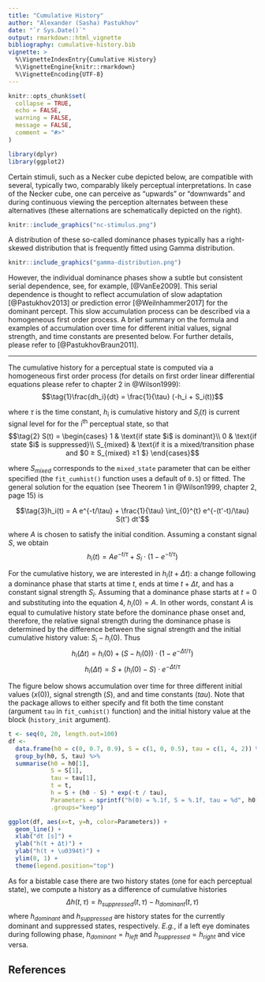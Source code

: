 ---
title: "Cumulative History"
author: "Alexander (Sasha) Pastukhov"
date: "`r Sys.Date()`"
output: rmarkdown::html_vignette
bibliography: cumulative-history.bib  
vignette: >
  %\VignetteIndexEntry{Cumulative History}
  %\VignetteEngine{knitr::rmarkdown}
  %\VignetteEncoding{UTF-8}
---

```{r setup, include = FALSE}
knitr::opts_chunk$set(
  collapse = TRUE,
  echo = FALSE,
  warning = FALSE,
  message = FALSE,
  comment = "#>"
)

library(dplyr)
library(ggplot2)
```

Certain stimuli, such as a Necker cube depicted below, are compatible with several, typically two, comparably likely perceptual interpretations. In case of the Necker cube, one can perceive as "upwards" or "downwards" and during continuous viewing the perception alternates between these alternatives (these alternations are schematically depicted on the right).

```{r out.width="80%", fig.align='center'}
knitr::include_graphics("nc-stimulus.png")
```

A distribution of these so-called dominance phases typically has a right-skewed distribution that is frequently fitted using Gamma distribution.

```{r out.width="80%", fig.align='center'}
knitr::include_graphics("gamma-distribution.png")
```

However, the individual dominance phases show a subtle but consistent serial dependence, see, for example, [@VanEe2009]. This serial dependence is thought to reflect accumulation of slow adaptation [@Pastukhov2013] or prediction error [@Weilnhammer2017] for the dominant percept. This slow accumulation process can be described via a homogeneous first order process. A brief summary on the formula and examples of accumulation over time for different initial values, signal strength, and time constants are presented below. For further details, please refer to [@PastukhovBraun2011].

---

The cumulative history for a perceptual state is computed via a homogeneous first order process (for details on first order linear differential equations please refer to chapter 2 in @Wilson1999):
$$\tag{1}\frac{dh_i}{dt} = \frac{1}{\tau} (-h_i + S_i(t))$$

where $\tau$ is the time constant, $h_i$ is cumulative history and $S_i(t)$ is current signal level for for the i<sup>th</sup> perceptual state, so that
$$\tag{2}
S(t) = \begin{cases}
  1 & \text{if state $i$ is dominant}\\
  0 & \text{if state $i$ is suppressed}\\
  S_{mixed} & \text{if it is a mixed/transition phase and $0 ≥ S_{mixed} ≥1 $}
\end{cases}$$

where $S_{mixed}$ corresponds to the `mixed_state` parameter that can be either specified (the `fit_cumhist()` function uses a default of `0.5`) or fitted. The general solution for the equation (see Theorem 1 in @Wilson1999, chapter 2, page 15) is

$$\tag{3}h_i(t) = A e^{-t/\tau} + \frac{1}{\tau} \int_{0}^{t} e^{-(t'-t)/\tau} S(t') dt'$$

where $A$ is chosen to satisfy the initial condition. Assuming a constant signal $S$, we obtain
$$\tag{4}h_i(t) = A e^{-t/\tau} + S_i \cdot (1 - e^{-t/\tau})$$

For the cumulative history, we are interested in $h_i(t + \Delta t)$: a change following a dominance phase that starts at time $t$, ends at time $t + \Delta t$, and has a constant signal strength $S_i$. Assuming that a dominance phase starts at $t=0$ and substituting into the equation 4, $h_i(0) = A$. In other words, constant $A$ is equal to cumulative history state before the dominance phase onset and, therefore, the relative signal strength during the dominance phase is determined by the difference between the signal strength and the initial cumulative history value: $S_i - h_i(0)$. Thus
$$\tag{5} h_i(\Delta t) = h_i(0) + (S - h_i(0)) \cdot (1 - e^{-\Delta t/\tau})$$
$$\tag{6} h_i(\Delta t) = S + (h_i(0) - S)  \cdot e^{-\Delta t/\tau}$$


The figure below shows accumulation over time for three different initial values ($x(0)$), signal strength ($S$), and and time constants ($tau$). Note that the package allows to either specify and fit both the time constant (argument `tau` in `fit_cumhist()` function) and the initial history value at the block (`history_init` argument).

```{r  fig.width=8, fig.height=4, out.width="80%", fig.align='center'}
t <- seq(0, 20, length.out=100)
df <- 
  data.frame(h0 = c(0, 0.7, 0.9), S = c(1, 0, 0.5), tau = c(1, 4, 2)) %>%
  group_by(h0, S, tau) %>%
  summarise(h0 = h0[1],
            S = S[1],
            tau = tau[1],
            t = t,
            h = S + (h0 - S) * exp(-t / tau),
            Parameters = sprintf("h(0) = %.1f, S = %.1f, tau = %d", h0[1], S[1], tau[1]),
            .groups="keep")

ggplot(df, aes(x=t, y=h, color=Parameters)) + 
  geom_line() + 
  xlab("dt [s]") +
  ylab("h(t + Δt)") + 
  ylab("h(t + \u0394t)") + 
  ylim(0, 1) + 
  theme(legend.position="top")
```

As for a bistable case there are two history states (one for each perceptual state), we compute a history as a difference of cumulative histories
$$\tag{7}\Delta h(t, \tau) = h_{suppressed}(t, \tau) - h_{dominant}(t, \tau) $$
where $h_{dominant}$ and $h_{suppressed}$ are history states for the currently dominant and suppressed states, respectively. _E.g._, if a left eye dominates during following phase, $h_{dominant} = h_{left}$ and $h_{suppressed} = h_{right}$ and vice versa.

## References

<div id="refs"></div>

